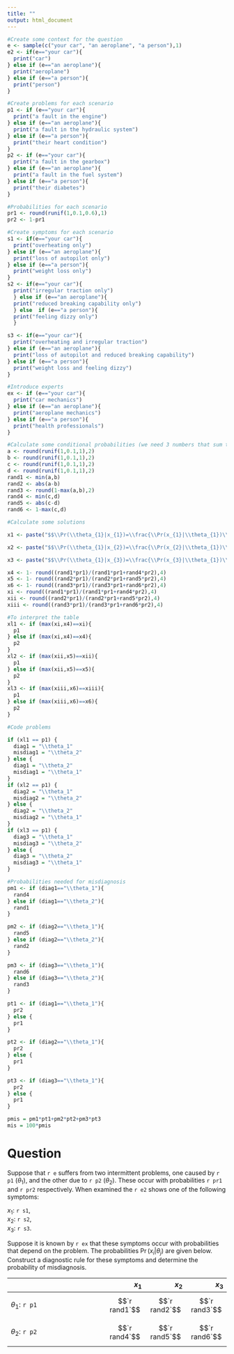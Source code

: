 ```yaml
---
title: ""
output: html_document
---
```

```r
#Create some context for the question
e <- sample(c("your car", "an aeroplane", "a person"),1)
e2 <- if(e=="your car"){
  print("car")
} else if (e=="an aeroplane"){
  print("aeroplane")
} else if (e=="a person"){
  print("person")
}

#Create problems for each scenario
p1 <- if (e=="your car"){
  print("a fault in the engine")
} else if (e=="an aeroplane"){
  print("a fault in the hydraulic system")
} else if (e=="a person"){
  print("their heart condition")
}
p2 <- if (e=="your car"){
  print("a fault in the gearbox")
} else if (e=="an aeroplane"){
  print("a fault in the fuel system")
} else if (e=="a person"){
  print("their diabetes")
}

#Probabilities for each scenario
pr1 <- round(runif(1,0.1,0.6),1)
pr2 <- 1-pr1

#Create symptoms for each scenario
s1 <- if(e=="your car"){
  print("overheating only")
} else if (e=="an aeroplane"){
  print("loss of autopilot only")
} else if (e=="a person"){
  print("weight loss only")
}
s2 <- if(e=="your car"){
  print("irregular traction only")
  } else if (e=="an aeroplane"){
  print("reduced breaking capability only")
  } else  if (e=="a person"){
  print("feeling dizzy only")
  }

s3 <- if(e=="your car"){
  print("overheating and irregular traction")
} else if (e=="an aeroplane"){
  print("loss of autopilot and reduced breaking capability")
} else if (e=="a person"){
  print("weight loss and feeling dizzy")
}

#Introduce experts
ex <- if (e=="your car"){
  print("car mechanics")
} else if (e=="an aeroplane"){
  print("aeroplane mechanics")
} else if (e=="a person"){
  print("health professionals")
}

#Calculate some conditional probabilities (we need 3 numbers that sum to 1)
a <- round(runif(1,0.1,1),2)
b <- round(runif(1,0.1,1),2)
c <- round(runif(1,0.1,1),2)
d <- round(runif(1,0.1,1),2)
rand1 <- min(a,b)
rand2 <- abs(a-b)
rand3 <- round(1-max(a,b),2)
rand4 <- min(c,d)
rand5 <- abs(c-d)
rand6 <- 1-max(c,d)

#Calculate some solutions

x1 <- paste("$$\\Pr(\\theta_{1}|x_{1})=\\frac{\\Pr(x_{1}|\\theta_{1})\\Pr(\\theta_{1})}{\\Pr(x_{1}|\\theta_{1})\\Pr(\\theta_{1})+\\Pr(x_{1}|\\theta_{2})\\Pr(\\theta_{2})}=\\frac{",rand1,"\\times",pr1,"}{",rand1,"\\times",pr1,"+",rand4,"\\times",pr2,"}=",round((rand1*pr1)/(rand1*pr1+rand4*pr2),4),", \\text{ to 4 d.p.}$$")

x2 <- paste("$$\\Pr(\\theta_{1}|x_{2})=\\frac{\\Pr(x_{2}|\\theta_{1})\\Pr(\\theta_{1})}{\\Pr(x_{2}|\\theta_{1})\\Pr(\\theta_{1})+\\Pr(x_{2}|\\theta_{2})\\Pr(\\theta_{2})}=\\frac{",rand2,"\\times",pr1,"}{",rand2,"\\times",pr1,"+",rand5,"\\times",pr2,"}=",round((rand2*pr1)/(rand2*pr1+rand5*pr2),4),", \\text{ to 4 d.p.}$$")

x3 <- paste("$$\\Pr(\\theta_{1}|x_{3})=\\frac{\\Pr(x_{3}|\\theta_{1})\\Pr(\\theta_{1})}{\\Pr(x_{3}|\\theta_{1})\\Pr(\\theta_{1})+\\Pr(x_{3}|\\theta_{2})\\Pr(\\theta_{2})}=\\frac{",rand3,"\\times",pr1,"}{",rand3,"\\times",pr1,"+",rand6,"\\times",pr2,"}=",round((rand3*pr1)/(rand3*pr1+rand6*pr2),4),", \\text{ to 4 d.p.} $$")

x4 <- 1- round((rand1*pr1)/(rand1*pr1+rand4*pr2),4)
x5 <- 1- round((rand2*pr1)/(rand2*pr1+rand5*pr2),4)
x6 <- 1- round((rand3*pr1)/(rand3*pr1+rand6*pr2),4)
xi <- round((rand1*pr1)/(rand1*pr1+rand4*pr2),4)
xii <- round((rand2*pr1)/(rand2*pr1+rand5*pr2),4)
xiii <- round((rand3*pr1)/(rand3*pr1+rand6*pr2),4)

#To interpret the table
xl1 <- if (max(xi,x4)==xi){
  p1
} else if (max(xi,x4)==x4){
  p2
}
xl2 <- if (max(xii,x5)==xii){
  p1
} else if (max(xii,x5)==x5){
  p2
}
xl3 <- if (max(xiii,x6)==xiii){
  p1
} else if (max(xiii,x6)==x6){
  p2
}

#Code problems

if (xl1 == p1) {
  diag1 = "\\theta_1"
  misdiag1 = "\\theta_2"
} else {
  diag1 = "\\theta_2"
  misdiag1 = "\\theta_1"
}
if (xl2 == p1) {
  diag2 = "\\theta_1"
  misdiag2 = "\\theta_2"
} else {
  diag2 = "\\theta_2"
  misdiag2 = "\\theta_1"
}
if (xl3 == p1) {
  diag3 = "\\theta_1"
  misdiag3 = "\\theta_2"
} else {
  diag3 = "\\theta_2"
  misdiag3 = "\\theta_1"
}

#Probabilities needed for misdiagnosis
pm1 <- if (diag1=="\\theta_1"){
  rand4
} else if (diag1=="\\theta_2"){
  rand1
}

pm2 <- if (diag2=="\\theta_1"){
  rand5
} else if (diag2=="\\theta_2"){
  rand2
}

pm3 <- if (diag3=="\\theta_1"){
  rand6
} else if (diag3=="\\theta_2"){
  rand3
}

pt1 <- if (diag1=="\\theta_1"){
  pr2
} else {
  pr1
}

pt2 <- if (diag2=="\\theta_1"){
  pr2
} else {
  pr1
}

pt3 <- if (diag3=="\\theta_1"){
  pr2
} else {
  pr1
}

pmis = pm1*pt1+pm2*pt2+pm3*pt3
mis = 100*pmis
```


Question
========
Suppose that `r e` suffers from two intermittent problems, one caused by `r p1` ($\theta_{1}$), and the other due to `r p2` ($\theta_{2}$). These occur with probabilities `r pr1` and `r pr2` respectively. When examined the `r e2` shows one of the following symptoms:  

$x_{1}$: `r s1`,  
$x_{2}$: `r s2`,  
$x_{3}$: `r s3`.  

Suppose it is known by `r ex` that these symptoms occur with probabilities that depend on the problem. The probabilities $\Pr(x_i|\theta_j)$ are given below. Construct a diagnostic rule for these symptoms and determine the probability of misdiagnosis.

|                                    | $x_{1}$         | $x_{2}$         | $x_{3}$         |
|:---------------------------------- | --------------: | --------------: | --------------: |
|$\theta_{1}$: `r p1`                | $$`r rand1`$$   | $$`r rand2`$$   | $$`r rand3`$$   |
|$\theta_{2}$: `r p2`                | $$`r rand4`$$   | $$`r rand5`$$   | $$`r rand6`$$   |